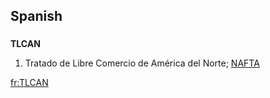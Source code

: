 ==Spanish==

==={{initialism|es}}===
'''TLCAN'''

# Tratado de Libre Comercio de América del Norte; [[NAFTA]]

[[fr:TLCAN]]